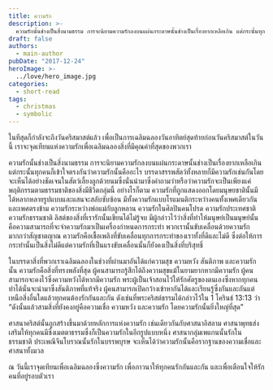 ```yaml
---
title: ความรัก
description: >-
  ความรักนั้นช่างเป็นสิ่งนามธรรม การจะนิยามความรักลงบนแผ่นกระดาษนั้นช่างเป็นเรื่องยากเหลือเกิน แต่กระนั้นทุกคนก็เข้าใจตรงกันว่าความรักนั้นคืออะไร จะเห็นได้ว่าความรักนั้นคือรากฐานของความเชื่อและศาสนาทั้งมวล
draft: false
authors:
  - main-author
pubDate: "2017-12-24"
heroImage: >-
  ../love/hero_image.jpg
categories:
  - short-read
tags:
  - christmas
  - symbolic
---
```


ในทีสุดก็กำลังจะถึงวันคริสมาสต์แล้ว เพื่อเป็นการเฉลิมฉลองวันอาทิตย์สุดท้ายก่อนวันคริสมาสต์ในวันนี้ เราจะจุดเทียนแห่งความรักเพื่อเฉลิมฉลองสิ่งที่มีคุณค่าที่สุดของพวกเรา

ความรักนั้นช่างเป็นสิ่งนามธรรม การจะนิยามความรักลงบนแผ่นกระดาษนั้นช่างเป็นเรื่องยากเหลือเกิน แต่กระนั้นทุกคนก็เข้าใจตรงกันว่าความรักนั้นคืออะไร บรรดาสรรพสัตว์ทั้งหลายก็มีความรักเช่นกันโดยจะเห็นได้อย่างชัดเจนในสัตว์เลี้ยงลูกด้วยนมซึ่งนั่นนำมาซึ่งคำถามว่าหรือว่าความรักจะเป็นเพียงแค่พฤติกรรมตามธรรมชาติของสิ่งมีชีวิตกลุ่มนึ้ อย่างไรก็ตาม ความรักที่ถูกแสดงออกโดยมนุษยชาตินั้นมีได้หลากหลายรูปแบบและแสนจะสลับซับซ้อน มีทั้งความรักแบบโรแมนติกระหว่างคนทั้งเพศเดียวกันและเพศตรงข้าม ความรักระหว่างพ่อแม่กับลูกหลาน ความรักในศิลปินคนโปรด ความรักประเทศชาติ ความรักธรรมชาติ ลิสต์ของสิ่งที่เรารักนั้นเขียนได้ไม่รู้จบ มีผู้กล่าวไว้ว่าสิ่งที่ทำให้มนุษย์เป็นมนุษย์นั้นคือความสามารถที่จะจำความรักมาเป็นเครื่องกำหนดการกระทำ พวกเรานั้นขับเคลื่อนด้วยความรักมากกว่าสัญชาตญาณ ความรักคือเชื้อเพลิงที่ขับเคลื่อนทุกการกระทำของเราทั้งที่ดีและไม่ดี ซึ่งต่อให้การกระทำนั้นเป็นสิ่งไม่ดีแต่ความรักที่เป็นแรงขับเคลื่อนนั้นก็ยังคงเป็นสิ่งที่บริสุทธิ์

ในบรรดาสิ่งที่พวกเราเฉลิมฉลองในช่วงที่ผ่านมาอันได้แก่ความสุข ความหวัง สันติภาพ และความรักนั้น ความรักคือสิ่งที่ทรงพลังที่สุด ผู้คนสามารถรู้สึกได้ถึงความสุขแม้ในยามยากหากมีความรัก ผู้คนสามารถจะคงไว้ซึ่งความหวังได้หากมีความรัก พระผู้เป็นเจ้าสอนไว้ให้รักศัตรูของตนเองซึ่งหากทุกคนทำได้นั่นจะนำมาซึ่งสันติภาพที่แท้จริง ผู้คนสามารถเปิดกว้างเข้าหากันได้และเรียนรู้ซึ่งกันและกันแต่เหนือสิ่งอื่นใดแล้วทุกคนต้องรักกันและกัน ดังเช่นที่พระคริสต์ธรรมได้กล่าวไว้ใน 1 โครินธ์ 13:13 ว่า “ดังนั้นแล้วสามสิ่งที่ยังคงอยู่คือความเชื่อ ความหวัง และความรัก โดยความรักนั้นยิ่งใหญ่ที่สุด”

ศาสนาคริสต์นั้นถูกสร้างขึ้นมาด้วยหลักการแห่งความรัก เช่นเดียวกันกับศาสนาอิสลาม ศาสนาพุทธส่งเสริมให้ทุกคนมีซึ่งเมตตาธรรมซึ่งก็เป็นความรักในอีกรูปแบบหนึ่ง ศาสนากลุ่มเพแกนนั้นรักในธรรมชาติ ประเพณีจีนโบราณนั้นรักในบรรพบุรษ จะเห็นได้ว่าความรักนั้นคือรากฐานของความเชื่อและศาสนาทั้งมวล

ณ วันนี้เราจุดเทียนเพื่อเฉลิมฉลองซึ่งความรัก เพื่อภาวนาให้ทุกคนรักกันและกัน และเพื่อเตือนใจให้รักคนที่อยู่รอบตัวเรา